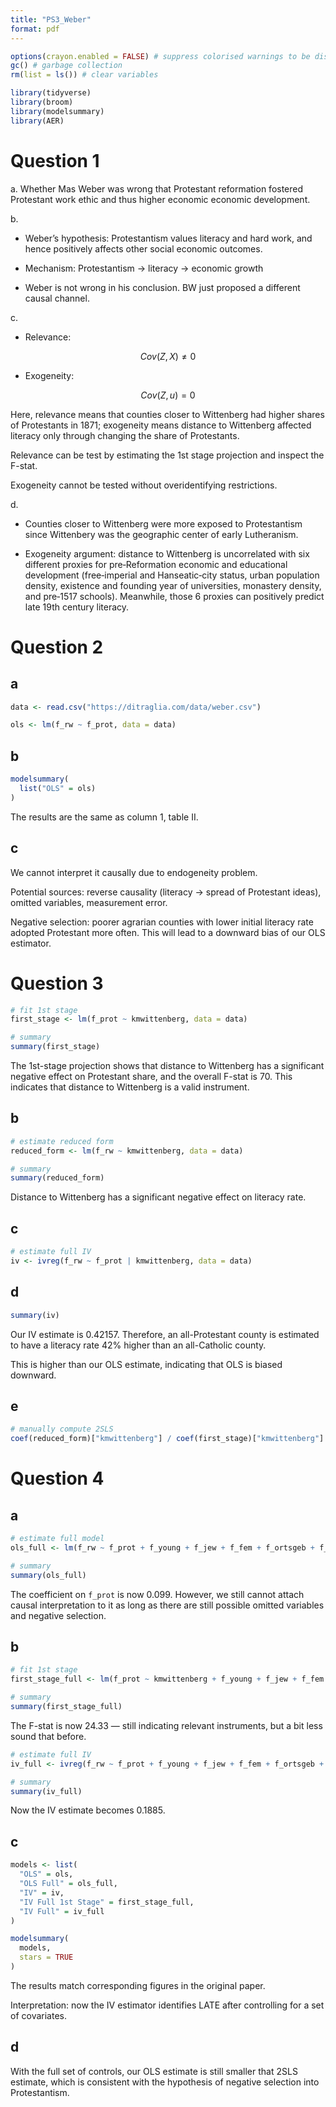```yaml
---
title: "PS3_Weber"
format: pdf
---
```


```r
options(crayon.enabled = FALSE) # suppress colorised warnings to be displayed correctly
gc() # garbage collection
rm(list = ls()) # clear variables
```

```r
library(tidyverse)
library(broom)
library(modelsummary)
library(AER)
```

# Question 1

a\. Whether Mas Weber was wrong that Protestant reformation fostered Protestant work ethic and thus higher economic economic development.

b\.

-   Weber's hypothesis: Protestantism values literacy and hard work, and hence positively affects other social economic outcomes.

-   Mechanism: Protestantism -\> literacy -\> economic growth

-   Weber is not wrong in his conclusion. BW just proposed a different causal channel.

c\.

-   Relevance:

$$
Cov(Z, X) \neq 0
$$

-   Exogeneity:

$$
Cov(Z, u) = 0
$$

Here, relevance means that counties closer to Wittenberg had higher shares of Protestants in 1871; exogeneity means distance to Wittenberg affected literacy only through changing the share of Protestants.

Relevance can be test by estimating the 1st stage projection and inspect the F-stat.

Exogeneity cannot be tested without overidentifying restrictions.

d\.

-   Counties closer to Wittenberg were more exposed to Protestantism since Wittenbery was the geographic center of early Lutheranism.

-   Exogeneity argument: distance to Wittenberg is uncorrelated with six different proxies for pre‐Reformation economic and educational development (free‐imperial and Hanseatic‐city status, urban population density, existence and founding year of universities, monastery density, and pre‐1517 schools). Meanwhile, those 6 proxies can positively predict late 19th century literacy.

# Question 2

## a

```r
data <- read.csv("https://ditraglia.com/data/weber.csv")
```

```r
ols <- lm(f_rw ~ f_prot, data = data)
```

## b

```r
modelsummary(
  list("OLS" = ols)
)
```

The results are the same as column 1, table II.

## c

We cannot interpret it causally due to endogeneity problem.

Potential sources: reverse causality (literacy -\> spread of Protestant ideas), omitted variables, measurement error.

Negative selection: poorer agrarian counties with lower initial literacy rate adopted Protestant more often. This will lead to a downward bias of our OLS estimator.

# Question 3

```r
# fit 1st stage
first_stage <- lm(f_prot ~ kmwittenberg, data = data)

# summary
summary(first_stage)
```

The 1st-stage projection shows that distance to Wittenberg has a significant negative effect on Protestant share, and the overall F-stat is 70. This indicates that distance to Wittenberg is a valid instrument.

## b

```r
# estimate reduced form
reduced_form <- lm(f_rw ~ kmwittenberg, data = data)

# summary
summary(reduced_form)
```

Distance to Wittenberg has a significant negative effect on literacy rate.

## c

```r
# estimate full IV
iv <- ivreg(f_rw ~ f_prot | kmwittenberg, data = data)
```

## d

```r
summary(iv)
```

Our IV estimate is 0.42157. Therefore, an all-Protestant county is estimated to have a literacy rate 42% higher than an all-Catholic county.

This is higher than our OLS estimate, indicating that OLS is biased downward.

## e

```r
# manually compute 2SLS
coef(reduced_form)["kmwittenberg"] / coef(first_stage)["kmwittenberg"]
```

# Question 4

## a

```r
# estimate full model
ols_full <- lm(f_rw ~ f_prot + f_young + f_jew + f_fem + f_ortsgeb + f_pruss + hhsize + lnpop + gpop + f_miss + f_blind + f_deaf + f_dumb, data = data)

# summary
summary(ols_full)
```

The coefficient on `f_prot` is now 0.099. However, we still cannot attach causal interpretation to it as long as there are still possible omitted variables and negative selection.

## b

```r
# fit 1st stage
first_stage_full <- lm(f_prot ~ kmwittenberg + f_young + f_jew + f_fem + f_ortsgeb + f_pruss + hhsize + lnpop + gpop + f_miss + f_blind + f_deaf + f_dumb, data = data)

# summary
summary(first_stage_full)
```

The F-stat is now 24.33 — still indicating relevant instruments, but a bit less sound that before.

```r
# estimate full IV
iv_full <- ivreg(f_rw ~ f_prot + f_young + f_jew + f_fem + f_ortsgeb + f_pruss + hhsize + lnpop + gpop + f_miss + f_blind + f_deaf + f_dumb | kmwittenberg + f_young + f_jew + f_fem + f_ortsgeb + f_pruss + hhsize + lnpop + gpop + f_miss + f_blind + f_deaf + f_dumb, data = data)

# summary
summary(iv_full)
```

Now the IV estimate becomes 0.1885.

## c

```r
models <- list(
  "OLS" = ols,
  "OLS Full" = ols_full,
  "IV" = iv,
  "IV Full 1st Stage" = first_stage_full,
  "IV Full" = iv_full
)

modelsummary(
  models,
  stars = TRUE
)
```

The results match corresponding figures in the original paper.

Interpretation: now the IV estimator identifies LATE after controlling for a set of covariates.

## d

With the full set of controls, our OLS estimate is still smaller that 2SLS estimate, which is consistent with the hypothesis of negative selection into Protestantism.
